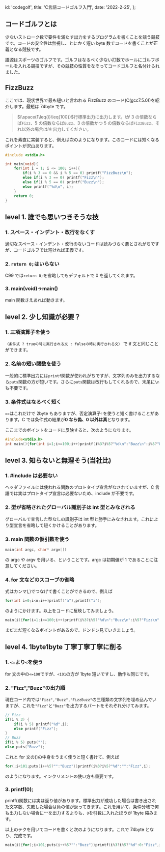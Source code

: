 
  id: 'codegolf',
  title: 'C言語コードゴルフ入門',
  date: '2022-2-25',
};

## コードゴルフとは

少ないストローク数で要件を満たす出力をするプログラムを書くことを競う競技です。コードの安全性は無視し、とにかく短い byte 数でコードを書くことが正義となる競技です。

語源はスポーツのゴルフです。ゴルフはなるべく少ない打数でホールにゴルフボールを入れる競技ですが、その競技の性質をなぞってコードゴルフと名付けられました。

## FizzBuzz

ここでは、現状世界で最も短いと言われる FizzBuzz のコード(C(gcc7.5.0))を紹介します。最短は 74byte です。

> $i\space(1\leq{i}\leq{100})$行標準出力に出力します。$i$が 3 の倍数ならば`Fizz`、5 の倍数ならば`Buzz`、3 の倍数かつ 5 の倍数ならば`FizzBuzz`、それ以外の場合は$i$を出力してください。

これを素直に実装すると、例えば次のようになります。このコードには短くなるポイントが沢山あります。

```c
#include <stdio.h>

int main(void){
    for(int i = 1; i <= 100; i++){
        if(i % 3 == 0 && i % 5 == 0) printf("FizzBuzz\n");
        else if(i % 3 == 0) printf("Fizz\n");
        else if(i % 5 == 0) printf("Buzz\n");
        else printf("%d\n", i);
    }
    return 0;
}
```

## level 1. 誰でも思いつきそうな技

### 1. スペース・インデント・改行をなくす

適切なスペース・インデント・改行のないコードは読みづらく悪とされがちですが、コードゴルフでは短ければ正義です。

### 2. `return 0;`はいらない

C99 では`return 0;`を省略してもデフォルトで 0 を返してくれます。

### 3. main(void)→main()

main 関数さえあれば動きます。

## level 2. 少し知識が必要？

### 1. 三項演算子を使う

`（条件式 ? trueの時に実行される文 : falseの時に実行される文）` で if 文と同じことができます。

### 2. 名前の短い関数を使う

一般的に標準出力には`printf`関数が使われがちですが、文字列のみを出力するなら`puts`関数の方が短いです。さらに`puts`関数は改行もしてくれるので、末尾に`\n`も不要です。

### 3. 条件式はなるべく短く

`==`はこれだけで 2byte もありますが、否定演算子`!`を使うと短く書けることがあります。C では条件式の結果が**0 なら偽、0 以外は真**となります。

ここまでのポイントをコードに反映すると、次のようになります。

```c
#include<stdio.h>
int main(){for(int i=1;i<=100;i++)printf(i%3?i%5?"%d\n":"Buzz\n":i%5?"Fizz\n":"FizzBuzz\n",i);}
```

## level 3. 知らないと無理そう(当社比)

### 1. #include は必要ない

ヘッダファイルには使われる関数のプロトタイプ宣言がなされていますが、C 言語では実はプロトタイプ宣言は必要ないため、include が不要です。

### 2. 型が省略されたグローバル識別子は int 型とみなされる

グローバルで宣言した型なしの識別子は int 型と勝手にみなされます。これにより型宣言を省略して短くかけることがあります。

### 3. main 関数の仮引数を使う

```c
main(int argc, char* argv[])
```

の argc や argv を用いる、ということです。argc は初期値が 1 であることに注意してください。

### 4. for 文などのスコープの省略

式はカンマ(,)でつなげて書くことができるので、例えば

```c
for(int i=0;i<n;i++)printf("a"),printf("i");
```

のようにかけます。以上をコードに反映してみましょう。

```c
main(i){for(i=1;i<=100;i++)printf(i%3?i%5?"%d\n":"Buzz\n":i%5?"Fizz\n":"FizzBuzz\n",i);}
```

まだまだ短くなるポイントがあるので、ドンドン見ていきましょう。

## level 4. 1byte1byte 丁寧丁寧丁寧に削る

### 1. `<=`より`<`を使う

for 文の中の`<=100`ですが、`<101`の方が 1byte 短いですし、動作も同じです。

### 2. "Fizz","Buzz"の出力順

現在コード内では`"Fizz","Buzz","FizzBuzz"`の三種類の文字列を埋め込んでいますが、これを`"Fizz"`と`"Buzz"`を出力するパートをそれぞれ分けてみます。

```c
// Fizz
if(i % 3) {
    if(i % 5) printf("%d",i);
    else printf("Fizz");
}
// Buzz
if(i % 5) puts("");
else puts("Buzz");
```

これと for 文の()の中身をうまく使うと短く書けて、例えば

```c
for(;i<101;puts(i++%5?"":"Buzz"))printf(i%3?i%5?"%d":"":"Fizz",i);
```

のようになります。インクリメントの使い方も重要です。

### 3. printf(0);

printf()関数には実は返り値があります。標準出力が成功した場合は書き出された文字数、失敗した場合は負の値が返ってきます。これを用いて、条件分岐で何も出力しない場合に`""`を出力するよりも、`0`を引数に入れたほうが 1byte 縮みます。

以上のテクを用いてコードを書くと次のようになります。これで 74byte となり、完成です。

```c
main(i){for(;i<101;puts(i++%5?"":"Buzz"))printf(i%3?i%5?"%d":0:"Fizz",i);}
```

